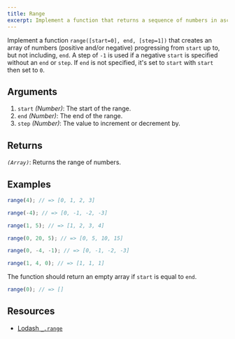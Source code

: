 ```yaml
---
title: Range
excerpt: Implement a function that returns a sequence of numbers in ascending order
---
```


Implement a function `range([start=0], end, [step=1])` that creates an array of numbers (positive and/or negative) progressing from `start` up to, but not including, `end`. A step of `-1` is used if a negative `start` is specified without an `end` or `step`. If `end` is not specified, it's set to `start` with `start` then set to `0`.

## Arguments

1. `start` _(Number)_: The start of the range.
1. `end` _(Number)_: The end of the range.
1. `step` _(Number)_: The value to increment or decrement by.

## Returns

_`(Array)`_: Returns the range of numbers.

## Examples

```js
range(4); // => [0, 1, 2, 3]

range(-4); // => [0, -1, -2, -3]

range(1, 5); // => [1, 2, 3, 4]

range(0, 20, 5); // => [0, 5, 10, 15]

range(0, -4, -1); // => [0, -1, -2, -3]

range(1, 4, 0); // => [1, 1, 1]
```

The function should return an empty array if `start` is equal to `end`.

```js
range(0); // => []
```

## Resources

- [Lodash `_.range`](https://lodash.com/docs/#range)
